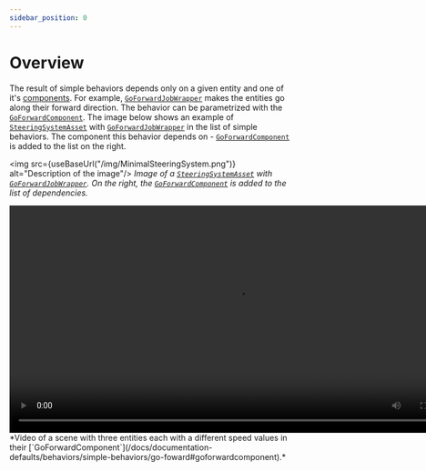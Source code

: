 ```yaml
---
sidebar_position: 0
---
```



# Overview

The result of simple behaviors depends only on a given entity and one of it's [components](/docs/documentation-core/components/ISimpleBaseBehavior). For example, [`GoForwardJobWrapper`](/docs/documentation-defaults/behaviors/simple-behaviors/go-foward) makes the entities go along their forward direction. The behavior can be parametrized with the [`GoForwardComponent`](/docs/documentation-defaults/behaviors/simple-behaviors/go-foward#goforwardcomponent). The image below shows an example of [`SteeringSystemAsset`](/docs/documentation-core/base-system/SteeringSystemAsset) with [`GoForwardJobWrapper`](/docs/documentation-defaults/behaviors/simple-behaviors/go-foward) in the list of simple behaviors. The component this behavior depends on - [`GoForwardComponent`](/docs/documentation-defaults/behaviors/simple-behaviors/go-foward#goforwardcomponent) is added to the list on the right.

<img src={useBaseUrl("/img/MinimalSteeringSystem.png")} alt="Description of the image"/>
*Image of a [`SteeringSystemAsset`](/docs/documentation-core/base-system/SteeringSystemAsset) with [`GoForwardJobWrapper`](/docs/documentation-defaults/behaviors/simple-behaviors/go-foward). On the right, the [`GoForwardComponent`](/docs/documentation-defaults/behaviors/simple-behaviors/go-foward#goforwardcomponent) is added to the list of dependencies.*

<video controls width="800">
  <source src={useBaseUrl("/videos/GoForwardVideo.mp4")} type="video/mp4" />
  Your browser does not support the video tag.
</video>
*Video of a scene with three entities each with a different speed values in their [`GoForwardComponent`](/docs/documentation-defaults/behaviors/simple-behaviors/go-foward#goforwardcomponent).*